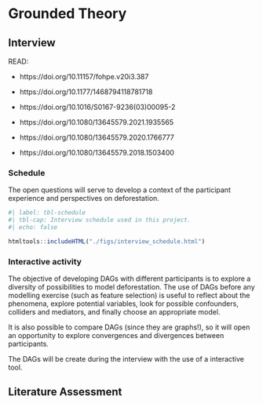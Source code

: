 # Grounded Theory

## Interview

::: {.callout-important collapse="true"}
READ:

-   https://doi.org/10.11157/fohpe.v20i3.387

-   https://doi.org/10.1177/1468794118781718

-   https://doi.org/10.1016/S0167-9236(03)00095-2

-   https://doi.org/10.1080/13645579.2021.1935565

-   https://doi.org/10.1080/13645579.2020.1766777

-   https://doi.org/10.1080/13645579.2018.1503400
:::

### Schedule {#sec-interview-schedule}

The open questions will serve to develop a context of the participant experience and perspectives on deforestation.

```r
#| label: tbl-schedule
#| tbl-cap: Interview schedule used in this project.
#| echo: false

htmltools::includeHTML("./figs/interview_schedule.html")

```

### Interactive activity {#sec-interview-dag}

The objective of developing DAGs with different participants is to explore a diversity of possibilities to model deforestation. The use of DAGs before any modelling exercise (such as feature selection) is useful to reflect about the phenomena, explore potential variables, look for possible confounders, colliders and mediators, and finally choose an appropriate model.

It is also possible to compare DAGs (since they are graphs!), so it will open an opportunity to explore convergences and divergences between participants.

The DAGs will be create during the interview with the use of a interactive tool.

## Literature Assessment